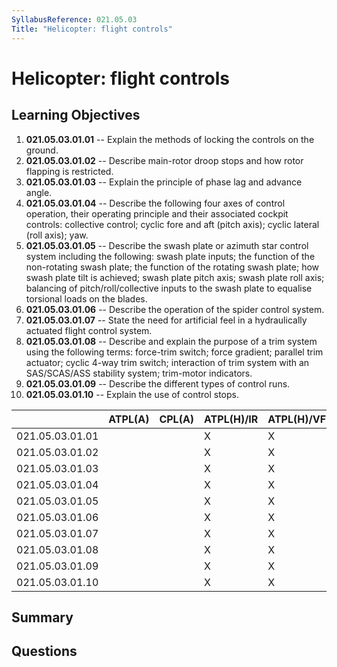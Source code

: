 ```yaml
---
SyllabusReference: 021.05.03
Title: "Helicopter: flight controls"
---
```


# Helicopter: flight controls

## Learning Objectives

1. **021.05.03.01.01** -- Explain the methods of locking the controls on the
   ground.
2. **021.05.03.01.02** -- Describe main-rotor droop stops and how rotor flapping
   is restricted.
3. **021.05.03.01.03** -- Explain the principle of phase lag and advance angle.
4. **021.05.03.01.04** -- Describe the following four axes of control operation,
   their operating principle and their associated cockpit controls: collective
   control; cyclic fore and aft (pitch axis); cyclic lateral (roll axis); yaw.
5. **021.05.03.01.05** -- Describe the swash plate or azimuth star control
   system including the following: swash plate inputs; the function of the
   non-rotating swash plate; the function of the rotating swash plate; how swash
   plate tilt is achieved; swash plate pitch axis; swash plate roll axis;
   balancing of pitch/roll/collective inputs to the swash plate to equalise
   torsional loads on the blades.
6. **021.05.03.01.06** -- Describe the operation of the spider control system.
7. **021.05.03.01.07** -- State the need for artificial feel in a hydraulically
   actuated flight control system.
8. **021.05.03.01.08** -- Describe and explain the purpose of a trim system
   using the following terms: force-trim switch; force gradient; parallel trim
   actuator; cyclic 4-way trim switch; interaction of trim system with an
   SAS/SCAS/ASS stability system; trim-motor indicators.
9. **021.05.03.01.09** -- Describe the different types of control runs.
10. **021.05.03.01.10** -- Explain the use of control stops.

|                 | ATPL(A) | CPL(A) | ATPL(H)/IR | ATPL(H)/VFR | CPL(H) | IR  | CBIR(A) |
| --------------- | ------- | ------ | ---------- | ----------- | ------ | --- | ------- |
| 021.05.03.01.01 |         |        | X          | X           | X      |     |         |
| 021.05.03.01.02 |         |        | X          | X           | X      |     |         |
| 021.05.03.01.03 |         |        | X          | X           | X      |     |         |
| 021.05.03.01.04 |         |        | X          | X           | X      |     |         |
| 021.05.03.01.05 |         |        | X          | X           | X      |     |         |
| 021.05.03.01.06 |         |        | X          | X           | X      |     |         |
| 021.05.03.01.07 |         |        | X          | X           | X      |     |         |
| 021.05.03.01.08 |         |        | X          | X           | X      |     |         |
| 021.05.03.01.09 |         |        | X          | X           | X      |     |         |
| 021.05.03.01.10 |         |        | X          | X           | X      |     |         |

## Summary

## Questions
